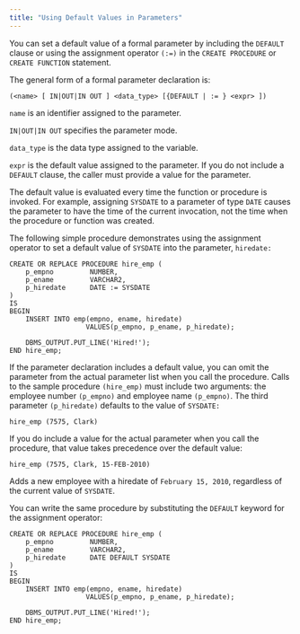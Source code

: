 ```yaml
---
title: "Using Default Values in Parameters"
---
```


You can set a default value of a formal parameter by including the `DEFAULT` clause or using the assignment operator `(:=)` in the `CREATE PROCEDURE` or `CREATE FUNCTION` statement.

The general form of a formal parameter declaration is:

``` text
(<name> [ IN|OUT|IN OUT ] <data_type> [{DEFAULT | := } <expr> ])
```

`name` is an identifier assigned to the parameter.

`IN|OUT|IN OUT` specifies the parameter mode.

`data_type` is the data type assigned to the variable.

`expr` is the default value assigned to the parameter. If you do not include a `DEFAULT` clause, the caller must provide a value for the parameter.

The default value is evaluated every time the function or procedure is invoked. For example, assigning `SYSDATE` to a parameter of type `DATE` causes the parameter to have the time of the current invocation, not the time when the procedure or function was created.

The following simple procedure demonstrates using the assignment operator to set a default value of `SYSDATE` into the parameter, `hiredate:`

``` text
CREATE OR REPLACE PROCEDURE hire_emp (
    p_empno         NUMBER,
    p_ename         VARCHAR2,
    p_hiredate      DATE := SYSDATE
)
IS
BEGIN
    INSERT INTO emp(empno, ename, hiredate)
                   VALUES(p_empno, p_ename, p_hiredate);

    DBMS_OUTPUT.PUT_LINE('Hired!');
END hire_emp;
```

If the parameter declaration includes a default value, you can omit the parameter from the actual parameter list when you call the procedure. Calls to the sample procedure `(hire_emp)` must include two arguments: the employee number `(p_empno)` and employee name `(p_empno)`. The third parameter `(p_hiredate)` defaults to the value of `SYSDATE:`

``` text
hire_emp (7575, Clark)
```

If you do include a value for the actual parameter when you call the procedure, that value takes precedence over the default value:

``` text
hire_emp (7575, Clark, 15-FEB-2010)
```

Adds a new employee with a hiredate of `February 15, 2010`, regardless of the current value of `SYSDATE`.

You can write the same procedure by substituting the `DEFAULT` keyword for the assignment operator:

``` text
CREATE OR REPLACE PROCEDURE hire_emp (
    p_empno         NUMBER,
    p_ename         VARCHAR2,
    p_hiredate      DATE DEFAULT SYSDATE
)
IS
BEGIN
    INSERT INTO emp(empno, ename, hiredate)
                   VALUES(p_empno, p_ename, p_hiredate);

    DBMS_OUTPUT.PUT_LINE('Hired!');
END hire_emp;
```
